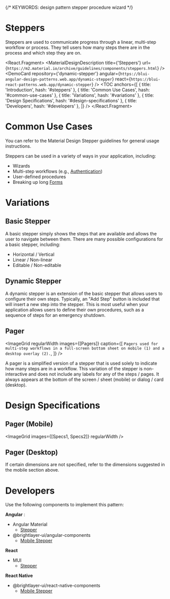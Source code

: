 

{/* KEYWORDS: design pattern stepper procedure wizard */}

# Steppers

<ImageGrid images={[StepperBanner]} regularWidth />

Steppers are used to communicate progress through a linear, multi-step workflow or process. They tell users how many steps there are in the process and which step they are on.

<React.Fragment>
    <MaterialDesignDescription
        title={'Steppers'}
        url={`https://m2.material.io/archive/guidelines/components/steppers.html`}
    />
    <DemoCard
        repository={'dynamic-stepper'}
        angular={`https://blui-angular-design-patterns.web.app/dynamic-stepper`}
        react={`https://blui-react-patterns.web.app/dynamic-stepper`}
    />
    <TOC
        anchors={[
            { title: 'Introduction', hash: '#steppers' },
            { title: 'Common Use Cases', hash: '#common-use-cases' },
            { title: 'Variations', hash: '#variations' },
            { title: 'Design Specifications', hash: '#design-specifications' },
            { title: 'Developers', hash: '#developers' },
        ]}
    />
    <Divider />
</React.Fragment>

# Common Use Cases

You can refer to the Material Design Stepper guidelines for general usage instructions.

Steppers can be used in a variety of ways in your application, including:

-   Wizards
-   Multi-step workflows (e.g., [Authentication](/patterns/user-auth))
-   User-defined procedures
-   Breaking up long [Forms](/patterns/forms)

<Divider />

# Variations

## Basic Stepper

<ImageGrid images={[LinearStepper]} regularWidth />

A basic stepper simply shows the steps that are available and allows the user to navigate between them. There are many possible configurations for a basic stepper, including:

-   Horizontal / Vertical
-   Linear / Non-linear
-   Editable / Non-editable

## Dynamic Stepper

<ImageGrid images={[Dynamic]} regularWidth />

A dynamic stepper is an extension of the basic stepper that allows users to configure their own steps. Typically, an "Add Step" button is included that will insert a new step into the stepper. This is most useful when your application allows users to define their own procedures, such as a sequence of steps for an emergency shutdown.

## Pager

<ImageGrid
    regularWidth
    images={[Pagers]}
    caption={[
        `Pagers used for multi-step workflows in a full-screen bottom sheet on mobile (1) and a desktop overlay (2).`,
    ]}
/>

A pager is a simplified version of a stepper that is used solely to indicate how many steps are in a workflow. This variation of the stepper is non-interactive and does not include any labels for any of the steps / pages. It always appears at the bottom of the screen / sheet (mobile) or dialog / card (desktop).

<Divider />

# Design Specifications

## Pager (Mobile)

<ImageGrid images={[Specs1, Specs2]} regularWidth />

## Pager (Desktop)

If certain dimensions are not specified, refer to the dimensions suggested in the mobile section above.

<ImageGrid images={[Specs3]} regularWidth />
<Divider />

# Developers

Use the following components to implement this pattern:

**Angular** :

-   Angular Material
    -   [Stepper](https://material.angular.io/components/stepper/overview)
-   @brightlayer-ui/angular-components
    -   [Mobile Stepper](https://brightlayer-ui-components.github.io/angular/components/mobile-stepper/examples)

**React**

-   MUI
    -   [Stepper](https://mui.com/material-ui/react-stepper/)

**React Native**

-   @brightlayer-ui/react-native-components
    -   [Mobile Stepper](https://brightlayer-ui-components.github.io/react-native/?path=/info/components-documentation--mobile-stepper)
